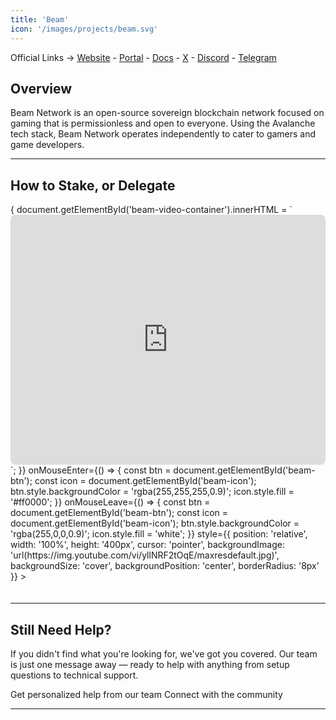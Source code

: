 ```yaml
---
title: 'Beam'
icon: '/images/projects/beam.svg'
---
```


Official Links → [Website](https://onbeam.com/) - [Portal](https://nodes.onbeam.com/) - [Docs](https://docs.onbeam.com/nodes) - [X](https://x.com/BuildOnBeam) - [Discord](https://discord.com/invite/beamgamers) - [Telegram](https://t.me/buildonbeam_news)

## Overview

Beam Network is an open-source sovereign blockchain network focused on gaming that is permissionless and open to everyone. Using the Avalanche tech stack, Beam Network operates independently to cater to gamers and game developers.

---
## How to Stake, or Delegate
<Frame caption="">
  <div id="beam-video-container" style={{position: 'relative', width: '100%', height: '400px'}}>
    <div 
      onClick={() => {
        document.getElementById('beam-video-container').innerHTML = `
          <iframe width="100%" height="400" src="https://www.youtube.com/embed/yllNRF2tOqE?autoplay=1" 
                  frameBorder="0" allowFullScreen style="border-radius: 8px;"></iframe>
        `;
      }}
      onMouseEnter={() => {
        const btn = document.getElementById('beam-btn');
        const icon = document.getElementById('beam-icon');
        btn.style.backgroundColor = 'rgba(255,255,255,0.9)';
        icon.style.fill = '#ff0000';
      }}
      onMouseLeave={() => {
        const btn = document.getElementById('beam-btn');
        const icon = document.getElementById('beam-icon');
        btn.style.backgroundColor = 'rgba(255,0,0,0.9)';
        icon.style.fill = 'white';
      }}
      style={{
        position: 'relative', width: '100%', height: '400px', cursor: 'pointer',
        backgroundImage: 'url(https://img.youtube.com/vi/yllNRF2tOqE/maxresdefault.jpg)',
        backgroundSize: 'cover', backgroundPosition: 'center', borderRadius: '8px'
      }}
    >
      <div id="beam-btn" style={{
        position: 'absolute', bottom: '16px', right: '16px', width: '50px', height: '50px',
        backgroundColor: 'rgba(255,0,0,0.9)', borderRadius: '50%', display: 'flex',
        alignItems: 'center', justifyContent: 'center', transition: 'all 0.2s ease', pointerEvents: 'none'
      }}>
        <svg id="beam-icon" width="20" height="20" viewBox="0 0 24 24" fill="white">
          <path d="M8 5v14l11-7z"/>
        </svg>
      </div>
    </div>
  </div>
</Frame>


---

## Still Need Help?

If you didn't find what you're looking for, we've got you covered. Our team is just one message away — ready to help with anything from setup questions to technical support.

<CardGroup cols={2}>
  <Card title="Open Support Ticket" icon="rectangle-stack" href="https://discord.com/channels/1217243890352914552/1220638161407836241">
    Get personalized help from our team
  </Card>
  <Card title="Join Discord" icon="message-circle" href="https://discord.com/invite/JDkD4EaqcZ">
    Connect with the community
  </Card>
</CardGroup>

--- 